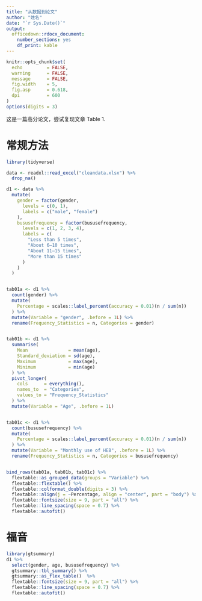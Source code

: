 ```yaml
---
title: "从数据到论文"
author: "姓名"
date: "`r Sys.Date()`"
output: 
  officedown::rdocx_document:
    number_sections: yes
    df_print: kable
---
```



```r
knitr::opts_chunk$set(
  echo         = FALSE,
  warning      = FALSE,
  message      = FALSE,
  fig.width    = 5,
  fig.asp      = 0.618,
  dpi          = 600
)
options(digits = 3)
```


这是一篇高分论文，尝试复现文章 Table 1.

# 常规方法
```r
library(tidyverse)

data <- readxl::read_excel("cleandata.xlsx") %>%
  drop_na()

d1 <- data %>%
  mutate(
    gender = factor(gender,
      levels = c(0, 1),
      labels = c("male", "female")
    ),
    bususefrequency = factor(bususefrequency,
      levels = c(1, 2, 3, 4),
      labels = c(
        "Less than 5 times",
        "About 6–10 times",
        "About 11–15 times",
        "More than 15 times"
      )
    )
  )


tab01a <- d1 %>%
  count(gender) %>%
  mutate(
    Percentage = scales::label_percent(accuracy = 0.01)(n / sum(n))
  ) %>%
  mutate(Variable = "gender", .before = 1L) %>%
  rename(Frequency_Statistics = n, Categories = gender)


tab01b <- d1 %>%
  summarise(
    Mean               = mean(age),
    Standard_deviation = sd(age),
    Maximum            = max(age),
    Minimum            = min(age)
  ) %>%
  pivot_longer(
    cols      = everything(),
    names_to  = "Categories",
    values_to = "Frequency_Statistics"
  ) %>%
  mutate(Variable = "Age", .before = 1L)


tab01c <- d1 %>%
  count(bususefrequency) %>%
  mutate(
    Percentage = scales::label_percent(accuracy = 0.01)(n / sum(n))
  ) %>%
  mutate(Variable = "Monthly use of HEB", .before = 1L) %>%
  rename(Frequency_Statistics = n, Categories = bususefrequency)


bind_rows(tab01a, tab01b, tab01c) %>%
  flextable::as_grouped_data(groups = "Variable") %>%
  flextable::flextable() %>%
  flextable::colformat_double(digits = 3) %>%
  flextable::align(j = ~Percentage, align = "center", part = "body") %>%
  flextable::fontsize(size = 9, part = "all") %>% 
  flextable::line_spacing(space = 0.7) %>% 
  flextable::autofit()
```



# 福音
```r
library(gtsummary)
d1 %>%
  select(gender, age, bususefrequency) %>% 
  gtsummary::tbl_summary() %>% 
  gtsummary::as_flex_table()  %>%
  flextable::fontsize(size = 9, part = "all") %>% 
  flextable::line_spacing(space = 0.7) %>% 
  flextable::autofit()
```

